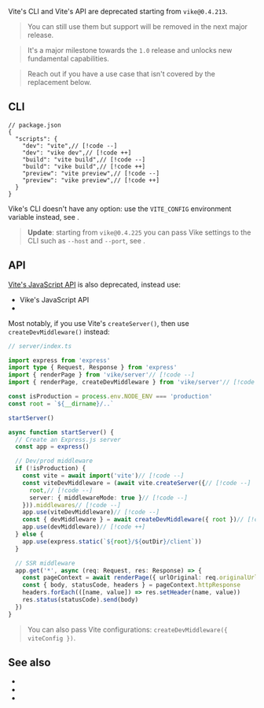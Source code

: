 
Vite's CLI and Vite's API are deprecated starting from `vike@0.4.213`.

> You can still use them but support will be removed in the next major release.

> It's a major milestone towards the `1.0` release and unlocks new fundamental capabilities.

> Reach out if you have a use case that isn't covered by the replacement below.

## CLI

```json5
// package.json
{
  "scripts": {
    "dev": "vite",// [!code --]
    "dev": "vike dev",// [!code ++]
    "build": "vite build",// [!code --]
    "build": "vike build",// [!code ++]
    "preview": "vite preview",// [!code --]
    "preview": "vike preview",// [!code ++]
  }
}
```

Vike's CLI doesn't have any option: use the `VITE_CONFIG` environment variable instead, see <Link href="/cli" />.

> **Update**: starting from `vike@0.4.225` you can pass <Link href="/settings">Vike settings</Link> to the CLI such as <Link href="/host">`--host`</Link> and <Link href="/port">`--port`</Link>, see <Link href="/cli#vike-settings" />.

## API

[Vite's JavaScript API](https://vite.dev/guide/api-javascript) is also deprecated, instead use:
 - <Link href="/api">Vike's JavaScript API</Link>
 - <Link href="/createDevMiddleware" />

Most notably, if you use Vite's `createServer()`, then use `createDevMiddleware()` instead:

```ts
// server/index.ts

import express from 'express'
import type { Request, Response } from 'express'
import { renderPage } from 'vike/server'// [!code --]
import { renderPage, createDevMiddleware } from 'vike/server'// [!code ++]

const isProduction = process.env.NODE_ENV === 'production'
const root = `${__dirname}/..`

startServer()

async function startServer() {
  // Create an Express.js server
  const app = express()

  // Dev/prod middleware
  if (!isProduction) {
    const vite = await import('vite')// [!code --]
    const viteDevMiddleware = (await vite.createServer({// [!code --]
      root,// [!code --]
      server: { middlewareMode: true }// [!code --]
    })).middlewares// [!code --]
    app.use(viteDevMiddleware)// [!code --]
    const { devMiddleware } = await createDevMiddleware({ root })// [!code ++]
    app.use(devMiddleware)// [!code ++]
  } else {
    app.use(express.static(`${root}/${outDir}/client`))
  }

  // SSR middleware
  app.get('*', async (req: Request, res: Response) => {
    const pageContext = await renderPage({ urlOriginal: req.originalUrl })
    const { body, statusCode, headers } = pageContext.httpResponse
    headers.forEach(([name, value]) => res.setHeader(name, value))
    res.status(statusCode).send(body)
  })
}
```

> You can also <Link href="/createDevMiddleware">pass Vite configurations: `createDevMiddleware({ viteConfig })`</Link>.

## See also

- <Link href="/cli" />
- <Link href="/api" />
- <Link href="/createDevMiddleware" />
